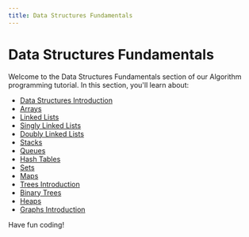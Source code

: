 ```yaml
---
title: Data Structures Fundamentals
---
```


# Data Structures Fundamentals

Welcome to the Data Structures Fundamentals section of our Algorithm programming tutorial. In this section, you'll learn about:

- [Data Structures Introduction](./0-data-structures-introduction.mdx)
- [Arrays](./1-arrays.mdx)
- [Linked Lists](./2-linked-lists.mdx)
- [Singly Linked Lists](./3-singly-linked-lists.mdx)
- [Doubly Linked Lists](./4-doubly-linked-lists.mdx)
- [Stacks](./5-stacks.mdx)
- [Queues](./6-queues.mdx)
- [Hash Tables](./7-hash-tables.mdx)
- [Sets](./8-sets.mdx)
- [Maps](./9-maps.mdx)
- [Trees Introduction](./10-trees-introduction.mdx)
- [Binary Trees](./11-binary-trees.mdx)
- [Heaps](./12-heaps.mdx)
- [Graphs Introduction](./13-graphs-introduction.mdx)

Have fun coding!